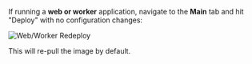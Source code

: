 If running a **web or worker** application, navigate to the **Main** tab and hit "Deploy" with no configuration changes:

![Web/Worker Redeploy](https://imagedelivery.net/l4LYM_vOYKe7O1NCT_Nc_g/367a5fa1-4ba6-4804-546c-dc6718f71b00/large "Web/Worker Redeployment")

This will re-pull the image by default.
